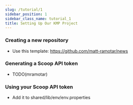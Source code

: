 ```yaml
---
slug: /tutorial/1
sidebar_position: 1
sidebar_class_name: tutorial_1
title: Setting Up Our KMP Project
---
```


### Creating a new repository
- Use this template: https://github.com/matt-ramotar/news

### Generating a Scoop API token
- TODO(mramotar)

### Using your Scoop API token
- Add it to shared/lib/env/env.properties

